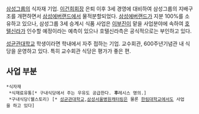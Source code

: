 [[삼성그룹]]의 식자재 기업. [[이건희]]회장 은퇴 이후 3세 경영에 대비하여 삼성그룹의 지배구조를 개편하면서 [[삼성에버랜드]]에서 물적분할되었다. [[삼성에버랜드]]가 지분 100%를 소유하고 있으나, 삼성그룹 3세 승계시 식품 사업은 [[이부진]]이 맡을 사업분야에 속하여 [[호텔신라]]가 인수할 예정이라는 예측이 있으나 호텔신라측은 공식적으로는 부인하고 있다.

[[성균관대학교]] 학생이라면 학내에서 자주 접하는 기업. 교수회관, 600주년기념관 내 식당을 운영하고 있다. 특히 교수회관 식당은 평가가 좋은 편.

== 사업 부분 ==
 *식자재
  *식재료유통[* 구내식당에서 주는 우유도 공급한다. '''후'''레시스 명의.]
  *구내식당(웰스토리) [* [[성균관대학교]],[[삼성서울병원]]캐터링은 물론 [[한림대학교]]에서도 사업을 하고 있다]
